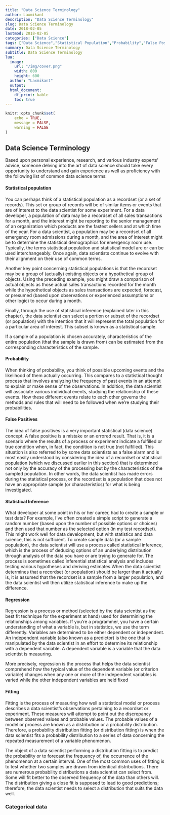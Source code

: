 ```yaml
---
title: "Data Science Terminology"
author: Laxmikant 
description: "Data Science Terminology"
slug: Data Science Terminology
date: 2018-02-05
lastmod: 2018-02-05
categories: ["Data Science"]
tags: ["Data Science","Statistical Population","Probability","False Positives","Statistical Inference"]
summary: Data Science Terminology
subtitle: Data Science Terminology
lua:
  image:
    url: "/img/cover.png"
    width: 800
    height: 600
  author: "Laxmikant"
  output:
  html_document:
    df_print: kable
    toc: true
---
```


<!--more-->


```r
knitr::opts_chunk$set(
	echo = TRUE,
	message = FALSE,
	warning = FALSE
)
```

## Data Science Terminology

Based upon personal experience, research, and various industry experts' advice, someone delving
into the art of data science should take every opportunity to understand and gain experience as well as proficiency with the following list of common data science terms:

  
#### Statistical population

You can perhaps think of a statistical population as a recordset (or a set of records). This set or group of records will be of similar items or events that are of interest to the data scientist for some experiment. For a data developer, a population of data may be a recordset of all sales transactions for a month, and the interest might be reporting to the senior management of an organization which products are the fastest sellers and at which time of the year. For a data scientist, a population may be a recordset of all emergency room admissions during a month, and the area of interest might be to determine the statistical demographics for emergency room use. Typically, the terms statistical population and statistical model are or can be used interchangeably. Once again, data scientists continue to evolve with their alignment on their use of common terms. 

Another key point concerning statistical populations is that the recordset may be a group of (actually) existing objects or a hypothetical group of objects. Using the preceding example, you might draw a comparison of actual objects as those actual sales transactions recorded for the month while the hypothetical objects as sales transactions are expected, forecast, or presumed (based upon observations or experienced assumptions or other logic) to occur during a month. 

Finally, through the use of statistical inference (explained later in this chapter), the data scientist can select a portion or subset of the recordset (or population) with the intention that it will represent the total population for a particular area of interest. This subset is known as a statistical sample. 

If a sample of a population is chosen accurately, characteristics of the entire population (that the sample is drawn from) can be estimated from the corresponding characteristics of the sample.

#### Probability

When thinking of probability, you think of possible upcoming events and the likelihood of them
actually occurring. This compares to a statistical thought process that involves analyzing the
frequency of past events in an attempt to explain or make sense of the observations. In addition, the data scientist will associate various individual events, studying the relationship of these events. How these different events relate to each other governs the methods and rules that will need to be followed when we're studying their probabilities.


#### False Positives

The idea of false positives is a very important statistical (data science) concept. A false positive is a mistake or an errored result. That is, it is a scenario where the results of a process or experiment indicate a fulfilled or true condition when, in fact, the condition is not true (not fulfilled). This situation is also referred to by some data scientists as a false alarm and is most easily understood by considering the idea of a recordset or statistical population (which we discussed earlier in  this section) that is determined not only by the accuracy of the processing but by the characteristics of the sampled population. In other words, the data scientist has made errors during the statistical process, or the recordset is a population that does not have an appropriate sample (or characteristics) for what is being investigated.

#### Statistical Inference

What developer at some point in his or her career, had to create a sample or test data? For example, I've often created a simple script to generate a random number (based upon the number of possible options or choices) and then used that number as the selected option (in my test recordset). This might work well for data development, but with statistics and data science, this is not sufficient. To create sample data (or a sample population), the data scientist will use a process called statistical inference, which is the process of deducing options of an underlying distribution through analysis of the data you have or are trying to generate for. The process is sometimes called inferential statistical analysis and includes testing various hypotheses and deriving estimates.When the data scientist determines that a recordset (or population) should be larger than it actually is, it is assumed that the recordset is a sample from a larger population, and the data scientist will then utilize statistical inference to make up the difference.

#### Regression

Regression is a process or method (selected by the data scientist as the best fit technique for the experiment at hand) used for determining the relationships among variables. If you're a programmer, you have a certain understanding of what a variable is, but in statistics, we use the term differently. Variables are determined to be either dependent or independent.
An independent variable (also known as a predictor) is the one that is manipulated by the data
scientist in an effort to determine its relationship with a dependent variable. A dependent variable is a variable that the data scientist is measuring.

More precisely, regression is the process that helps the data scientist comprehend how the typical value of the dependent variable (or criterion variable) changes when any one or more of the independent variables is varied while the other independent variables are held fixed


#### Fitting

Fitting is the process of measuring how well a statistical model or process describes a data scientist's observations pertaining to a recordset or experiment. These measures will attempt to point out the
discrepancy between observed values and probable values. The probable values of a model or process are known as a distribution or a probability distribution. Therefore, a probability distribution fitting (or distribution fitting) is when the data scientist fits a
probability distribution to a series of data concerning the repeated measurement of a variable phenomenon.

The object of a data scientist performing a distribution fitting is to predict the probability or to forecast the frequency of, the occurrence of the phenomenon at a certain interval.
One of the most common uses of fitting is to test whether two samples are drawn from identical distributions. There are numerous probability distributions a data scientist can select from. Some will fit better to
the observed frequency of the data than others will. The distribution giving a close fit is supposed to lead to good predictions; therefore, the data scientist needs to select a distribution that suits the data
well.

### Categorical data